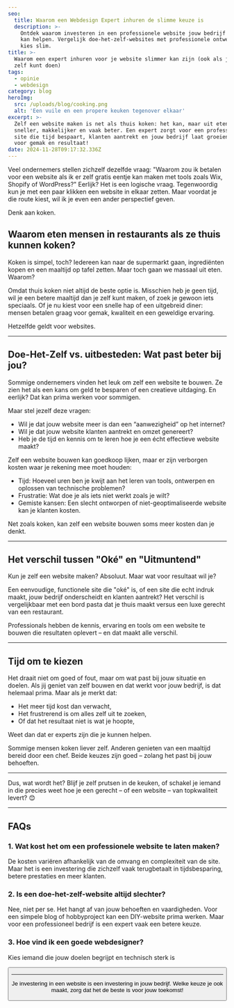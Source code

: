 ```yaml
---
seo:
  title: Waarom een Webdesign Expert inhuren de slimme keuze is
  description: >-
    Ontdek waarom investeren in een professionele website jouw bedrijf vooruit
    kan helpen. Vergelijk doe-het-zelf-websites met professionele ontwerpen en
    kies slim.
title: >-
  Waarom een expert inhuren voor je website slimmer kan zijn (ook als je het
  zelf kunt doen)
tags:
  - opinie
  - webdesign
category: blog
heroImg:
  src: /uploads/blog/cooking.png
  alt: 'Een vuile en een propere keuken tegenover elkaar'
excerpt: >-
  Zelf een website maken is net als thuis koken: het kan, maar uit eten gaan is
  sneller, makkelijker en vaak beter. Een expert zorgt voor een professionele
  site die tijd bespaart, klanten aantrekt en jouw bedrijf laat groeien. Kies
  voor gemak en resultaat!
date: 2024-11-28T09:17:32.336Z
---
```


Veel ondernemers stellen zichzelf dezelfde vraag: "Waarom zou ik betalen voor een website als ik er zelf gratis eentje kan maken met tools zoals Wix, Shopify of WordPress?" Eerlijk? Het is een logische vraag. Tegenwoordig kun je met een paar klikken een website in elkaar zetten. Maar voordat je die route kiest, wil ik je even een ander perspectief geven.

Denk aan koken.

## Waarom eten mensen in restaurants als ze thuis kunnen koken?

Koken is simpel, toch? Iedereen kan naar de supermarkt gaan, ingrediënten kopen en een maaltijd op tafel zetten. Maar toch gaan we massaal uit eten. Waarom?

Omdat thuis koken niet altijd de beste optie is. Misschien heb je geen tijd, wil je een betere maaltijd dan je zelf kunt maken, of zoek je gewoon iets speciaals. Of je nu kiest voor een snelle hap of een uitgebreid diner: mensen betalen graag voor gemak, kwaliteit en een geweldige ervaring.

Hetzelfde geldt voor websites.

---

## Doe-Het-Zelf vs. uitbesteden: Wat past beter bij jou?

Sommige ondernemers vinden het leuk om zelf een website te bouwen. Ze zien het als een kans om geld te besparen of een creatieve uitdaging. En eerlijk? Dat kan prima werken voor sommigen.

Maar stel jezelf deze vragen:

- Wil je dat jouw website meer is dan een “aanwezigheid” op het internet?
- Wil je dat jouw website klanten aantrekt en omzet genereert?
- Heb je de tijd en kennis om te leren hoe je een écht effectieve website maakt?

Zelf een website bouwen kan goedkoop lijken, maar er zijn verborgen kosten waar je rekening mee moet houden:

- Tijd: Hoeveel uren ben je kwijt aan het leren van tools, ontwerpen en oplossen van technische problemen?
- Frustratie: Wat doe je als iets niet werkt zoals je wilt?
- Gemiste kansen: Een slecht ontworpen of niet-geoptimaliseerde website kan je klanten kosten.

Net zoals koken, kan zelf een website bouwen soms meer kosten dan je denkt.

---

## Het verschil tussen "Oké" en "Uitmuntend"

Kun je zelf een website maken? Absoluut. Maar wat voor resultaat wil je?

Een eenvoudige, functionele site die "oké" is, of een site die echt indruk maakt, jouw bedrijf onderscheidt en klanten aantrekt? Het verschil is vergelijkbaar met een bord pasta dat je thuis maakt versus een luxe gerecht van een restaurant.

Professionals hebben de kennis, ervaring en tools om een website te bouwen die resultaten oplevert – en dat maakt alle verschil.

---

## Tijd om te kiezen

Het draait niet om goed of fout, maar om wat past bij jouw situatie en doelen. Als jij geniet van zelf bouwen en dat werkt voor jouw bedrijf, is dat helemaal prima. Maar als je merkt dat:

- Het meer tijd kost dan verwacht,
- Het frustrerend is om alles zelf uit te zoeken,
- Of dat het resultaat niet is wat je hoopte,

Weet dan dat er experts zijn die je kunnen helpen.

Sommige mensen koken liever zelf. Anderen genieten van een maaltijd bereid door een chef. Beide keuzes zijn goed – zolang het past bij jouw behoeften.

---

Dus, wat wordt het? Blijf je zelf prutsen in de keuken, of schakel je iemand in die precies weet hoe je een gerecht – of een website – van topkwaliteit levert? 😊

---

## FAQs

### 1. Wat kost het om een professionele website te laten maken?

De kosten variëren afhankelijk van de omvang en complexiteit van de site. Maar het is een investering die zichzelf vaak terugbetaalt in tijdsbesparing, betere prestaties en meer klanten.

### 2. Is een doe-het-zelf-website altijd slechter?

Nee, niet per se. Het hangt af van jouw behoeften en vaardigheden. Voor een simpele blog of hobbyproject kan een DIY-website prima werken. Maar voor een professioneel bedrijf is een expert vaak een betere keuze.

### 3. Hoe vind ik een goede webdesigner?

Kies iemand die jouw doelen begrijpt en technisch sterk is

<Button href="/nl/contact" text="Neem contact op" />

---

Je investering in een website is een investering in jouw bedrijf. Welke keuze je ook maakt, zorg dat het de beste is voor jouw toekomst!
